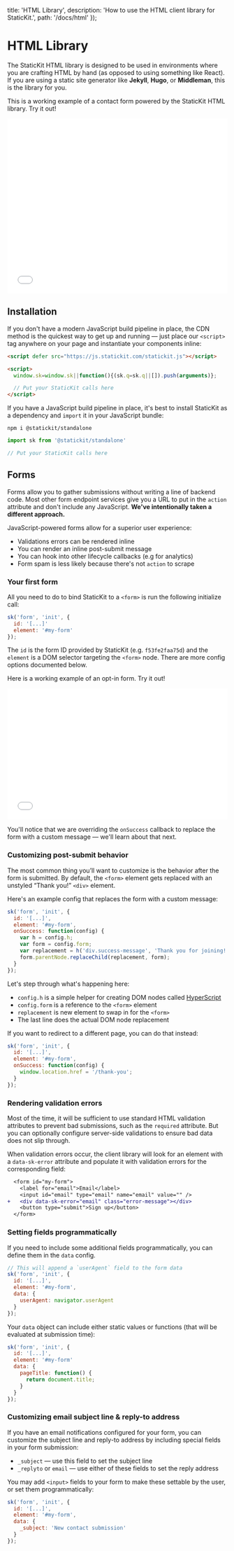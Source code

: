 
  title: 'HTML Library',
  description: 'How to use the HTML client library for StaticKit.',
  path: '/docs/html'
});

# HTML Library

The StaticKit HTML library is designed to be used in environments where you are crafting HTML by hand (as opposed to using something like React). If you are using a static site generator like **Jekyll**, **Hugo**, or **Middleman**, this is the library for you.

This is a working example of a contact form powered by the StaticKit HTML library. Try it out!

<div className="pb-6">
  <iframe width="100%" height="400" className="rounded-lg" src="//jsfiddle.net/StaticKit/5Lks2b6m/embedded/result,html,js/dark/" allowFullScreen="allowfullscreen" frameBorder="0"></iframe>
</div>

## Installation

If you don't have a modern JavaScript build pipeline in place, the CDN method is the quickest way to get up and running — just place our `<script>` tag anywhere on your page and instantiate your components inline:

```html
<script defer src="https://js.statickit.com/statickit.js"></script>

<script>
  window.sk=window.sk||function(){(sk.q=sk.q||[]).push(arguments)};

  // Put your StaticKit calls here
</script>
```

If you have a JavaScript build pipeline in place, it's best to install StaticKit as a dependency and `import` it in your JavaScript bundle:

```shell
npm i @statickit/standalone
```

```js
import sk from '@statickit/standalone'

// Put your StaticKit calls here
```

## Forms

Forms allow you to gather submissions without writing a line of backend code. Most other form endpoint services give you a URL to put in the `action` attribute and don't include any JavaScript. **We've intentionally taken a different approach.** 

JavaScript-powered forms allow for a superior user experience:

- Validations errors can be rendered inline
- You can render an inline post-submit message
- You can hook into other lifecycle callbacks (e.g for analytics)
- Form spam is less likely because there's not `action` to scrape

### Your first form

All you need to do to bind StaticKit to a `<form>` is run the following initialize call:

```js
sk('form', 'init', {
  id: '[...]' 
  element: '#my-form'
});
```

The `id` is the form ID provided by StaticKit (e.g. `f53fe2faa75d`) and the `element` is a DOM selector targeting the `<form>` node. There are more config options documented below.

Here is a working example of an opt-in form. Try it out!

<div className="pb-6">
  <iframe width="100%" height="300" className="rounded-lg" src="//jsfiddle.net/StaticKit/L2hx61cy/embedded/result,html,js/dark/" allowFullScreen="allowfullscreen" frameBorder="0"></iframe>
</div>

You'll notice that we are overriding the `onSuccess` callback to replace the form with a custom message — we'll learn about that next.

### Customizing post-submit behavior

The most common thing you’ll want to customize is the behavior after the form is submitted. By default, the `<form>` element gets replaced with an unstyled “Thank you!” `<div>` element.

Here's an example config that replaces the form with a custom message:

```js
sk('form', 'init', {
  id: '[...]',
  element: '#my-form',
  onSuccess: function(config) {
    var h = config.h;
    var form = config.form;
    var replacement = h('div.success-message', 'Thank you for joining!');
    form.parentNode.replaceChild(replacement, form);
  }
});
```

Let's step through what's happening here:

- `config.h` is a simple helper for creating DOM nodes called [HyperScript](https://github.com/hyperhype/hyperscript)
- `config.form` is a reference to the `<form>` element
- `replacement` is new element to swap in for the `<form>`
- The last line does the actual DOM node replacement

If you want to redirect to a different page, you can do that instead:

```js
sk('form', 'init', {
  id: '[...]',
  element: '#my-form',
  onSuccess: function(config) {
    window.location.href = '/thank-you';
  }
});
```

### Rendering validation errors

Most of the time, it will be sufficient to use standard HTML validation attributes to prevent bad submissions, such as the `required` attribute. But you can optionally configure server-side validations to ensure bad data does not slip through.

When validation errors occur, the client library will look for an element with a `data-sk-error` attribute and populate it with validation errors for the corresponding field:

```diff
  <form id="my-form">
    <label for="email">Email</label>
    <input id="email" type="email" name="email" value="" />
+   <div data-sk-error="email" class="error-message"></div>
    <button type="submit">Sign up</button>
  </form>
```

### Setting fields programmatically

If you need to include some additional fields programmatically, you can define them in the `data` config.

```js
// This will append a `userAgent` field to the form data
sk('form', 'init', {
  id: '[...]',
  element: '#my-form',
  data: {
    userAgent: navigator.userAgent
  }
});
```

Your `data` object can include either static values or functions (that will be evaluated at submission time):

```js
sk('form', 'init', {
  id: '[...]',
  element: '#my-form'
  data: {
    pageTitle: function() {
      return document.title;
    }
  }
});
```

### Customizing email subject line & reply-to address

If you have an email notifications configured for your form, you can customize the subject line and reply-to address by including special fields in your form submission:

- `_subject` — use this field to set the subject line
- `_replyto` or `email` — use either of these fields to set the reply address

You may add `<input>` fields to your form to make these settable by the user, or set them programmatically:

```js
sk('form', 'init', {
  id: '[...]',
  element: '#my-form',
  data: {
    _subject: 'New contact submission'
  }
});
```


